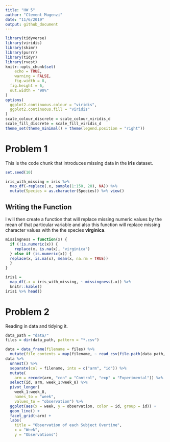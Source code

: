 ```yaml
---
title: "HW 5"
author: "Clement Mugenzi"
date: "11/6/2019"
output: github_document
---
```


```r
library(tidyverse)
library(viridis)
library(skimr)
library(purrr)
library(tidyr)
library(rvest)
knitr::opts_chunk$set(
	echo = TRUE,
	warning = FALSE,
	fig.width = 8, 
  fig.height = 6,
  out.width = "90%"
)
options(
  ggplot2.continuous.colour = "viridis",
  ggplot2.continuous.fill = "viridis"
)
scale_colour_discrete = scale_colour_viridis_d
scale_fill_discrete = scale_fill_viridis_d
theme_set(theme_minimal() + theme(legend.position = "right"))
```

# Problem 1

This is the code chunk that introduces missing data in the **iris** dataset.

```r
set.seed(10)

iris_with_missing = iris %>% 
  map_df(~replace(.x, sample(1:150, 20), NA)) %>%
  mutate(Species = as.character(Species)) %>% view()
```

## Writing the Function

I will then create a function that will replace missing numeric values by the mean of that particular variable and also this function will replace missing character values with the the species **virginica**.


```r
missingness = function(x) {
  if (!is.numeric(x)) {
    replace(x, is.na(x), "virginica")
  } else if (is.numeric(x)) {
  replace(x, is.na(x), mean(x, na.rm = TRUE))
  }
}
```

```r
iris1 = 
  map_df(.x = iris_with_missing, ~ missingness(.x)) %>% 
  knitr::kable()
iris1 %>% head()
```


# Problem 2

Reading in data and tidying it.

```r
data_path = "data/" 
files = dir(data_path, pattern = "*.csv") 

data = data_frame(filename = files) %>% 
  mutate(file_contents = map(filename, ~ read_csv(file.path(data_path, .))))  
data %>% 
  unnest() %>% 
  separate(col = filename, into = c("arm", "id")) %>% 
  mutate(
    arm = recode(arm, "con" = "Control", "exp" = "Experimental")) %>% 
  select(id, arm, week_1:week_8) %>% 
  pivot_longer(
    week_1:week_8,
    names_to = "week",
    values_to = "observation") %>% 
  ggplot(aes(x = week, y = observation, color = id, group = id)) +
  geom_line() +
  facet_grid(~arm) +
  labs(
    title = "Observation of each Subject Overtime",
    x = "Week",
    y = "Observations")
```











































































